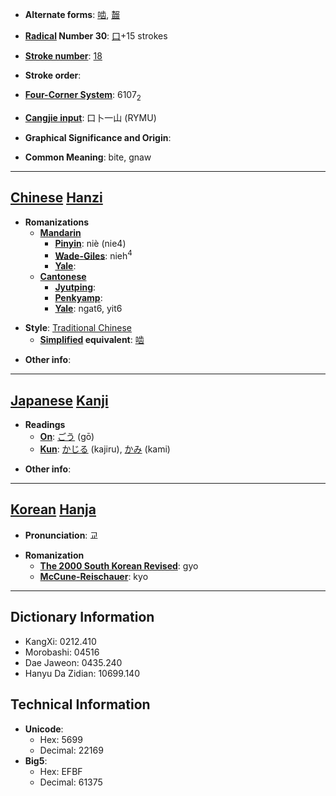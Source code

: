 * '''Alternate forms''': [[啮]], [[齧]]

* '''[[Wiktionary:Chinese radical index| Radical]] Number 30''': [[Wiktionary:Chinese radical index 口|口]]+15 strokes

* '''[[Wiktionary:Chinese total strokes index|Stroke number]]''': [[Wiktionary:Chinese total strokes index 18|18]]

* '''Stroke order''': 

* '''[[Wiktionary:Chinese four corner index|Four-Corner System]]''': 6107<sub>2</sub>

* '''[[Wiktionary:Chinese Cangjie index|Cangjie input]]''': 口卜一山 (RYMU)

* '''Graphical Significance and Origin''': 

* '''Common Meaning''': bite, gnaw

----

== [[Chinese]] [[Hanzi]] ==

* '''Romanizations'''
** '''[[Mandarin]]'''
*** '''[[Pinyin]]''': niè (nie4)
*** '''[[Wade-Giles]]''': nieh<sup>4</sup>
*** '''[[Yale]]''': 
** '''[[Cantonese]]'''
*** '''[[Jyutping]]''':
*** '''[[Penkyamp]]''': 
*** '''[[Yale]]''': ngat6, yit6

* '''Style''': [[Traditional Chinese]] 
** '''[[Simplified Chinese|Simplified]] equivalent''': [[啮]]

* '''Other info''': 

----

== [[Japanese]] [[Kanji]] ==

* '''Readings'''
** '''[[On]]''': [[ごう]] (gō)
** '''[[Kun]]''': [[かじる]] (kajiru), [[かみ]] (kami)

* '''Other info''':  

----

== [[Korean]] [[Hanja]] ==

* '''Pronunciation''': 교

* '''Romanization'''
** '''[[The 2000 South Korean Revised Romanization|The 2000 South Korean Revised]]''': gyo
** '''[[McCune-Reischauer]]''': kyo

----

== Dictionary Information ==

* KangXi: 0212.410
* Morobashi: 04516
* Dae Jaweon: 0435.240
* Hanyu Da Zidian: 10699.140

== Technical Information ==

* '''Unicode''':
** Hex: 5699
** Decimal: 22169
* '''Big5''':
** Hex: EFBF
** Decimal: 61375